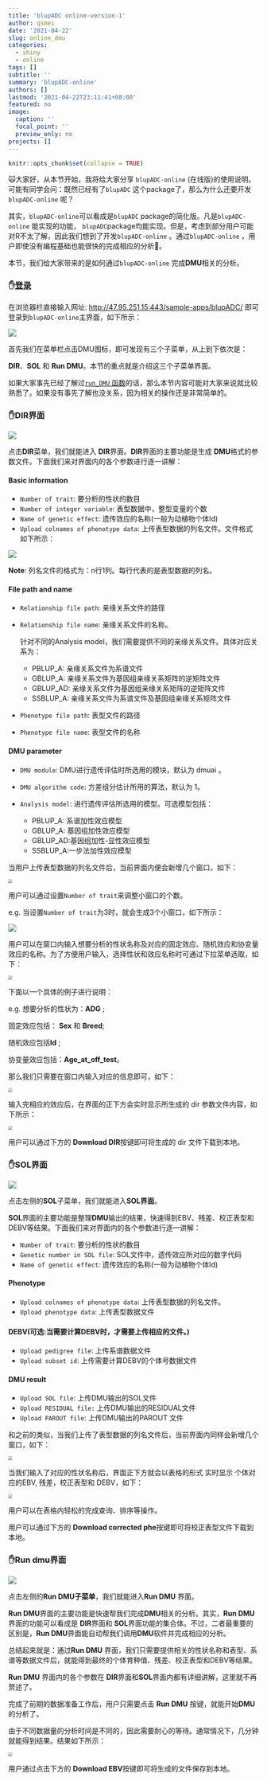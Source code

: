 ```yaml
---
title: 'blupADC online-version-1'
author: qsmei
date: '2021-04-22'
slug: online_dmu
categories:
  - shiny
  - online
tags: []
subtitle: ''
summary: 'blupADC-online'
authors: []
lastmod: '2021-04-22T23:11:41+08:00'
featured: no
image:
  caption: ''
  focal_point: ''
  preview_only: no
projects: []
---
```


```r
knitr::opts_chunk$set(collapse = TRUE)
```

🙀大家好，从本节开始，我将给大家分享 `blupADC-online` (在线版)的使用说明。可能有同学会问：既然已经有了`blupADC` 这个package了，那么为什么还要开发`blupADC-online` 呢？

其实，`blupADC-online`可以看成是`blupADC` package的简化版。凡是`blupADC-online` 能实现的功能， `blupADC`package均能实现。但是，考虑到部分用户可能对R不太了解，因此我们想到了开发`blupADC-online` 。通过`blupADC-online` ，用户即使没有编程基础也能很快的完成相应的分析💯。

本节，我们给大家带来的是如何通过`blupADC-online` 完成**DMU**相关的分析。

### ✋[登录](http://47.95.251.15:443/sample-apps/blupADC/)

在浏览器栏直接输入网址: <http://47.95.251.15:443/sample-apps/blupADC/> 即可登录到`blupADC-online`主界面，如下所示：

![](https://qsmei-markdown.oss-cn-shanghai.aliyuncs.com/markdown-img/20210423090310.png)

首先我们在菜单栏点击DMU图标，即可发现有三个子菜单，从上到下依次是：

**DIR**、**SOL** 和 **Run DMU**。本节的重点就是介绍这三个子菜单界面。

如果大家事先已经了解过[`run_DMU` 函数](https://qsmei.netlify.app/post/2021-04-20-r-package-blup-adc-run-dmu/run_dmu/)的话，那么本节内容可能对大家来说就比较熟悉了。如果没有事先了解也没关系，因为相关的操作还是非常简单的。

### ✋DIR界面

![](https://qsmei-markdown.oss-cn-shanghai.aliyuncs.com/markdown-img/20210423091906.png)

点击**DIR**菜单，我们就能进入 **DIR**界面。**DIR**界面的主要功能是生成 **DMU**格式的参数文件。下面我们来对界面内的各个参数进行逐一讲解：

#### Basic information

-   `Number of trait`: 要分析的性状的数目
-   `Number of integer variable`: 表型数据中，整型变量的个数
-   `Name of genetic effect`: 遗传效应的名称(一般为动植物个体Id)
-   `Upload colnames of phenotype data`: 上传表型数据的列名文件。文件格式如下所示：

![](https://qsmei-markdown.oss-cn-shanghai.aliyuncs.com/markdown-img/20210423093222.png)

**Note**: 列名文件的格式为：n行1列。每行代表的是表型数据的列名。

#### File path and name

-   `Relationship file path`: 亲缘关系文件的路径

-   `Relationship file name`: 亲缘关系文件的名称。

    针对不同的Analysis model，我们需要提供不同的亲缘关系文件。具体对应关系为：

    -   PBLUP_A: 亲缘关系文件为系谱文件
    -   GBLUP_A: 亲缘关系文件为基因组亲缘关系矩阵的逆矩阵文件
    -   GBLUP_AD: 亲缘关系文件为基因组亲缘关系矩阵的逆矩阵文件
    -   SSBLUP_A: 亲缘关系文件为系谱文件及基因组亲缘关系矩阵文件

-   `Phenotype file path`: 表型文件的路径

-   `Phenotype file name`: 表型文件的名称

#### DMU parameter

-   `DMU module`: DMU进行遗传评估时所选用的模块，默认为 dmuai 。

-   `DMU algorithm code`: 方差组分估计所用的算法，默认为 1。

-   `Analysis model`: 进行遗传评估所选用的模型。可选模型包括：

    -   PBLUP_A: 系谱加性效应模型
    -   GBLUP_A: 基因组加性效应模型
    -   GBLUP_AD:基因组加性-显性效应模型
    -   SSBLUP_A:一步法加性效应模型

当用户上传表型数据的列名文件后，当前界面内便会新增几个窗口，如下：

<img src="https://qsmei-markdown.oss-cn-shanghai.aliyuncs.com/markdown-img/20210423095607.png" style="zoom:50%;"/>

用户可以通过设置`Number of trait`来调整小窗口的个数。

e.g. 当设置`Number of trait`为3时，就会生成3个小窗口，如下所示：

![](https://qsmei-markdown.oss-cn-shanghai.aliyuncs.com/markdown-img/20210423095826.png)

用户可以在窗口内输入想要分析的性状名称及对应的固定效应、随机效应和协变量效应的名称。为了方便用户输入，选择性状和效应名称时可通过下拉菜单选取，如下：

<img src="https://qsmei-markdown.oss-cn-shanghai.aliyuncs.com/markdown-img/20210423100809.png" style="zoom:50%;"/>

下面以一个具体的例子进行说明：

e.g. 想要分析的性状为：**ADG** ;

固定效应包括： **Sex** 和 **Breed**;

随机效应包括**Id** ;

协变量效应包括：**Age_at_off_test**。

那么我们只需要在窗口内输入对应的信息即可，如下：

<img src="https://qsmei-markdown.oss-cn-shanghai.aliyuncs.com/markdown-img/20210423101319.png" style="zoom:50%;"/>

输入完相应的效应后，在界面的正下方会实时显示所生成的 dir 参数文件内容，如下所示：

<img src="https://qsmei-markdown.oss-cn-shanghai.aliyuncs.com/markdown-img/20210423102004.png" style="zoom:50%;"/>

用户可以通过下方的 **Download DIR**按键即可将生成的 dir 文件下载到本地。

### ✋SOL界面

![](https://qsmei-markdown.oss-cn-shanghai.aliyuncs.com/markdown-img/20210423102855.png)

点击左侧的**SOL**子菜单，我们就能进入**SOL界面**。

**SOL**界面的主要功能是整理**DMU**输出的结果，快速得到EBV、残差、校正表型和DEBV等结果。下面我们来对界面内的各个参数进行逐一讲解：

-   `Number of trait`: 要分析的性状的数目
-   `Genetic number in SOL file`: SOL文件中，遗传效应所对应的数字代码
-   `Name of genetic effect`: 遗传效应的名称(一般为动植物个体Id)

#### Phenotype

-   `Upload colnames of phenotype data`: 上传表型数据的列名文件。
-   `Upload phenotype data`: 上传表型数据文件

#### DEBV(可选:当需要计算DEBV时，才需要上传相应的文件。)

-   `Upload pedigree file`: 上传系谱数据文件
-   `Upload subset id`: 上传需要计算DEBV的个体号数据文件

#### DMU result

-   `Upload SOL file`: 上传DMU输出的SOL文件
-   `Upload RESIDUAL file:` 上传DMU输出的RESIDUAL文件
-   `Upload PAROUT file`: 上传DMU输出的PAROUT 文件

和之前的类似，当我们上传了表型数据的列名文件后，当前界面内同样会新增几个窗口，如下：

<img src="https://qsmei-markdown.oss-cn-shanghai.aliyuncs.com/markdown-img/20210423104324.png" style="zoom:50%;"/>

当我们输入了对应的性状名称后，界面正下方就会以表格的形式 实时显示 个体对应的EBV, 残差，校正表型和 DEBV，如下：

<img src="https://qsmei-markdown.oss-cn-shanghai.aliyuncs.com/markdown-img/20210423104550.png" style="zoom:50%;"/>

用户可以在表格内轻松的完成查询、排序等操作。

用户可以通过下方的 **Download corrected phe**按键即可将校正表型文件下载到本地。

### ✋Run dmu界面

![](https://qsmei-markdown.oss-cn-shanghai.aliyuncs.com/markdown-img/20210423104934.png)

点击左侧的**Run DMU子菜单**，我们就能进入**Run DMU** 界面。

**Run DMU**界面的主要功能是快速帮我们完成**DMU**相关的分析。其实，**Run DMU**界面的功能可以看成是 **DIR**界面和 **SOL**界面功能的集合体。不过，二者最重要的区别是，**Run DMU**界面能自动帮我们调用**DMU**软件并完成相应的分析。

总结起来就是：通过**Run DMU** 界面，我们只需要提供相关的性状名称和表型、系谱等数据文件后，就能得到最终的个体育种值、残差、校正表型和DEBV等结果。

**Run DMU** 界面内的各个参数在 **DIR**界面和**SOL**界面内都有详细讲解，这里就不再赘述了。

完成了前期的数据准备工作后，用户只需要点击 **Run DMU** 按键，就能开始**DMU**的分析了。

由于不同数据量的分析时间是不同的，因此需要耐心的等待。通常情况下，几分钟就能得到结果。结果如下所示：

<img src="https://qsmei-markdown.oss-cn-shanghai.aliyuncs.com/markdown-img/20210423111116.png" style="zoom:50%;"/>

用户通过点击下方的 **Download EBV**按键即可将生成的文件保存到本地。
